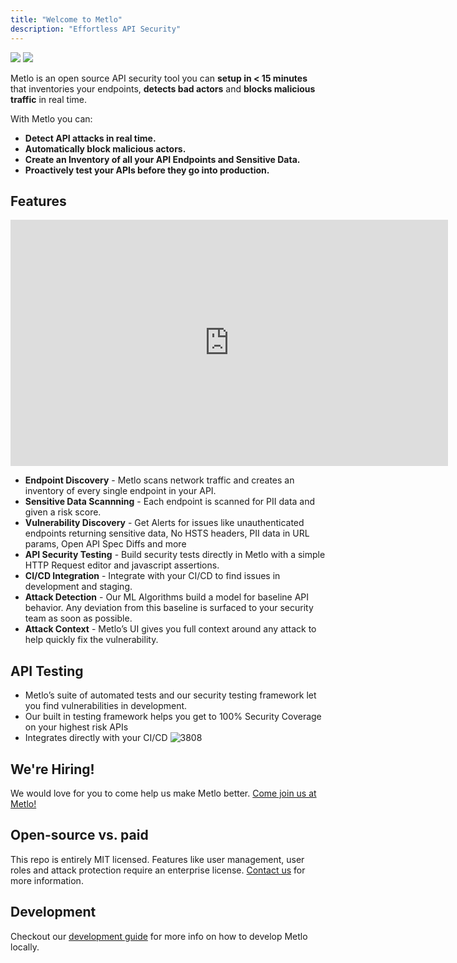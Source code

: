 ```yaml
---
title: "Welcome to Metlo"
description: "Effortless API Security"
---
```


<Frame>
  <img className="w-full block dark:hidden" src="/logo/light.svg"></img>
  <img className="w-full hidden dark:block" src="/logo/dark.svg"></img>
</Frame>

Metlo is an open source API security tool you can **setup in < 15 minutes**
that inventories your endpoints, **detects bad actors** and **blocks malicious traffic**
in real time.

With Metlo you can:

- **Detect API attacks in real time.**
- **Automatically block malicious actors.**
- **Create an Inventory of all your API Endpoints and Sensitive Data.**
- **Proactively test your APIs before they go into production.**

## Features

<iframe
  width="700"
  height="394"
  src="https://www.youtube.com/embed/6ueSsmeSuNM"
  title="YouTube video player"
  frameborder="0"
  allow="accelerometer; autoplay; clipboard-write; encrypted-media; gyroscope; picture-in-picture"
  allowfullscreen
></iframe>

- **Endpoint Discovery** - Metlo scans network traffic and creates an inventory
  of every single endpoint in your API.
- **Sensitive Data Scannning** - Each endpoint is scanned for PII data and
  given a risk score.
- **Vulnerability Discovery** - Get Alerts for issues like unauthenticated
  endpoints returning sensitive data, No HSTS headers, PII data in URL params,
  Open API Spec Diffs and more
- **API Security Testing** - Build security tests directly in Metlo with a
  simple HTTP Request editor and javascript assertions.
- **CI/CD Integration** - Integrate with your CI/CD to find issues in
  development and staging.
- **Attack Detection** - Our ML Algorithms build a model for baseline API
  behavior. Any deviation from this baseline is surfaced to your security team
  as soon as possible.
- **Attack Context** - Metlo’s UI gives you full context around any attack to
  help quickly fix the vulnerability.

## API Testing

- Metlo’s suite of automated tests and our security testing framework let you
  find vulnerabilities in development.
- Our built in testing framework helps you get to 100% Security Coverage on your
  highest risk APIs
- Integrates directly with your CI/CD
  ![3808](/images/54e1d5a-Screenshot_2022-12-26_at_7.15.40_PM.png)

## We're Hiring!

We would love for you to come help us make Metlo better.
[Come join us at Metlo!](mailto:akshay@metlo.com)

## Open-source vs. paid

This repo is entirely MIT licensed. Features like user management, user roles
and attack protection require an enterprise license.
[Contact us](mailto:akshay@metlo.com) for more information.

## Development

Checkout our [development guide](/contribute/development-guide) for more info on how to
develop Metlo locally.
